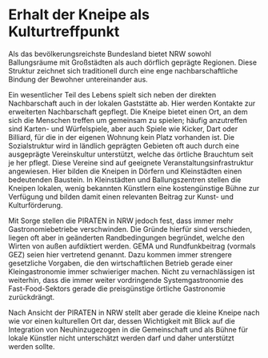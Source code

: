 = Erhalt der Kneipe als Kulturtreffpunkt =

Als das bevölkerungsreichste Bundesland bietet NRW sowohl Ballungsräume mit Großstädten als auch dörflich geprägte Regionen. Diese Struktur zeichnet sich traditionell durch eine enge nachbarschaftliche Bindung der Bewohner untereinander aus.

Ein wesentlicher Teil des Lebens spielt sich neben der direkten Nachbarschaft auch in der lokalen Gaststätte ab. Hier werden Kontakte zur erweiterten Nachbarschaft gepflegt. Die Kneipe bietet einen Ort, an dem sich die Menschen treffen um gemeinsam zu spielen; häufig anzutreffen sind Karten- und Würfelspiele, aber auch Spiele wie Kicker, Dart oder Billiard, für die in der eigenen Wohnung kein Platz vorhanden ist. Die Sozialstruktur wird in ländlich geprägten Gebieten oft auch durch eine ausgeprägte Vereinskultur unterstützt, welche das örtliche Brauchtum seit je her pflegt. Diese Vereine sind auf geeignete Veranstaltungsinfrastruktur angewiesen. Hier bilden die Kneipen in Dörfern und Kleinstädten einen bedeutenden Baustein. In Kleinstädten und Ballungszentren stellen die Kneipen lokalen, wenig bekannten Künstlern eine kostengünstige Bühne zur Verfügung und bilden damit einen relevanten Beitrag zur Kunst- und Kulturförderung.

Mit Sorge stellen die PIRATEN in NRW jedoch fest, dass immer mehr Gastronomiebetriebe verschwinden. Die Gründe hierfür sind verschieden, liegen oft aber in geänderten Randbedingungen begründet, welche den Wirten von außen aufdiktiert werden. GEMA und Rundfunkbeitrag (vormals GEZ) seien hier vertretend genannt. Dazu kommen immer strengere gesetzliche Vorgaben, die den wirtschaftlichen Betrieb gerade einer Kleingastronomie immer schwieriger machen. Nicht zu vernachlässigen ist weiterhin, dass die immer weiter vordringende Systemgastronomie des Fast-Food-Sektors gerade die preisgünstige örtliche Gastronomie zurückdrängt.

Nach Ansicht der PIRATEN in NRW stellt aber gerade die kleine Kneipe nach wie vor einen kulturellen Ort dar, dessen Wichtigkeit mit Blick auf die Integration von Neuhinzugezogen in die Gemeinschaft und als Bühne für lokale Künstler nicht unterschätzt werden darf und daher unterstützt werden sollte.
